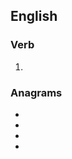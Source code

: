 {{also|migrâtes}}

==English==

===Verb===
{{head|en|verb form}}

# {{en-third-person singular of|migrate}}

===Anagrams===
* {{l|en|Gemarist}}
* {{l|en|magister}}
* {{l|en|ragtimes}}
* {{l|en|sterigma}}